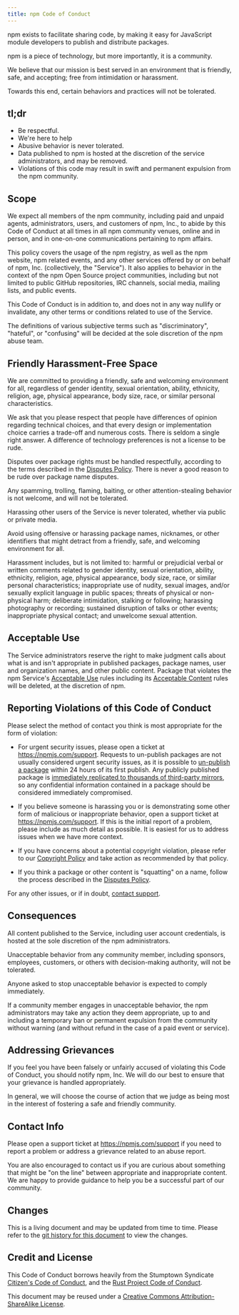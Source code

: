 ```yaml
---
title: npm Code of Conduct
---
```

npm exists to facilitate sharing code, by making it easy for
JavaScript module developers to publish and distribute packages.

npm is a piece of technology, but more importantly, it is a community.

We believe that our mission is best served in an environment that is
friendly, safe, and accepting; free from intimidation or harassment.

Towards this end, certain behaviors and practices will not be
tolerated.

## tl;dr

* Be respectful.
* We're here to help
* Abusive behavior is never tolerated.
* Data published to npm is hosted at the discretion of the service
  administrators, and may be removed.
* Violations of this code may result in swift and permanent expulsion
  from the npm community.

## Scope

We expect all members of the npm community, including paid and unpaid
agents, administrators, users, and customers of npm, Inc., to abide by
this Code of Conduct at all times in all npm community venues, online
and in person, and in one-on-one communications pertaining to npm
affairs.

This policy covers the usage of the npm registry, as well as the npm
website, npm related events, and any other services offered by or on
behalf of npm, Inc. (collectively, the "Service").  It also applies to
behavior in the context of the npm Open Source project communities,
including but not limited to public GitHub repositories, IRC channels,
social media, mailing lists, and public events.

This Code of Conduct is in addition to, and does not in any way
nullify or invalidate, any other terms or conditions related to use of
the Service.

The definitions of various subjective terms such as "discriminatory",
"hateful", or "confusing" will be decided at the sole discretion of
the npm abuse team.

## Friendly Harassment-Free Space

We are committed to providing a friendly, safe and welcoming
environment for all, regardless of gender identity, sexual
orientation, ability, ethnicity, religion, age, physical
appearance, body size, race, or similar personal characteristics.

We ask that you please respect that people have differences of opinion
regarding technical choices, and that every design or implementation
choice carries a trade-off and numerous costs.  There is seldom a
single right answer.  A difference of technology preferences is not a
license to be rude.

Disputes over package rights must be handled respectfully, according
to the terms described in the [Disputes Policy][disputes].
There is never a good reason to be rude over package name disputes.

Any spamming, trolling, flaming, baiting, or other attention-stealing
behavior is not welcome, and will not be tolerated.

Harassing other users of the Service is never tolerated, whether via
public or private media.

Avoid using offensive or harassing package names, nicknames, or other
identifiers that might detract from a friendly, safe, and welcoming
environment for all.

Harassment includes, but is not limited to: harmful or prejudicial
verbal or written comments related to gender identity, sexual
orientation, ability, ethnicity, religion, age, physical
appearance, body size, race, or similar personal characteristics;
inappropriate use of nudity, sexual images, and/or sexually explicit
language in public spaces; threats of physical or non-physical harm;
deliberate intimidation, stalking or following; harassing photography
or recording; sustained disruption of talks or other events;
inappropriate physical contact; and unwelcome sexual attention.

## Acceptable Use

The Service administrators reserve the right to make judgment calls
about what is and isn't appropriate in published packages, package names,
user and organization names, and other public content. Package that
violates the npm Service's
[Acceptable Use][acceptable-use]
rules including its
[Acceptable Content][acceptable-content]
rules will be deleted, at the discretion of npm.

## Reporting Violations of this Code of Conduct

Please select the method of contact you think is most appropriate for
the form of violation:

* For urgent security issues, please open a ticket at <https://npmjs.com/support>.
  Requests to un-publish packages are not usually considered urgent security
  issues, as it is possible to [un-publish a package][unpublish]
  within 24 hours of its first publish. Any publicly published package
  is [immediately replicated to thousands of third-party mirrors](http://blog.npmjs.org/post/101934969510/oh-no-i-accidentally-published-private-data-to),
  so any confidential information contained in a package should be considered 
  immediately compromised.

* If you believe someone is harassing you or is demonstrating
  some other form of malicious or inappropriate behavior, open a support
  ticket at https://npmjs.com/support. If this is the initial report of a problem,
  please include as much detail as possible. It is easiest for us
  to address issues when we have more context.

* If you have concerns about a potential copyright violation,
  please refer to our [Copyright Policy][dmca]
  and take action as recommended by that policy.

* If you think a package or other content is "squatting" on a name,
  follow the process described in the
  [Disputes Policy][disputes].

For any other issues, or if in doubt, [contact support](https://npmjs.com/support).


## Consequences

All content published to the Service, including user account
credentials, is hosted at the sole discretion of the npm
administrators.

Unacceptable behavior from any community member, including sponsors,
employees, customers, or others with decision-making authority, will
not be tolerated.

Anyone asked to stop unacceptable behavior is expected to comply
immediately.

If a community member engages in unacceptable behavior, the npm
administrators may take any action they deem appropriate, up to and
including a temporary ban or permanent expulsion from the community
without warning (and without refund in the case of a paid event or
service).

## Addressing Grievances

If you feel you have been falsely or unfairly accused of violating
this Code of Conduct, you should notify npm, Inc.  We will do our best
to ensure that your grievance is handled appropriately.

In general, we will choose the course of action that we judge as being
most in the interest of fostering a safe and friendly community.

## Contact Info

Please open a support ticket at <https://npmjs.com/support> if you need to
report a problem or address a grievance related to an abuse report.

You are also encouraged to contact us if you are curious about
something that might be "on the line" between appropriate and
inappropriate content.  We are happy to provide guidance to help you
be a successful part of our community.

## Changes

This is a living document and may be updated from time to time.
Please refer to the [git history for this
document](https://github.com/npm/policies/commits/master/conduct.md)
to view the changes.

## Credit and License

This Code of Conduct borrows heavily from the Stumptown Syndicate
[Citizen's Code of Conduct](http://citizencodeofconduct.org/), and the
[Rust Project Code of
Conduct](https://www.rust-lang.org/conduct.html).

This document may be reused under a [Creative Commons
Attribution-ShareAlike
License](https://creativecommons.org/licenses/by-sa/4.0/).

[disputes]: /policies/disputes
[acceptable-use]: /policies/open-source-terms#acceptable-use
[acceptable-content]: /policies/open-source-terms#acceptable-content
[unpublish]: /policies/unpublish
[dmca]: /policies/dmca